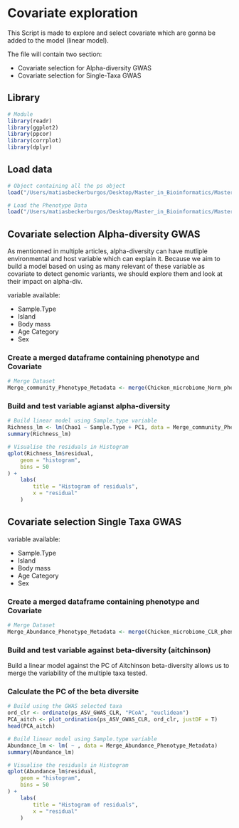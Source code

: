 # Covariate exploration

This Script is made to explore and select covariate which are gonna be added to the model (linear model).

The file will contain two section:

- Covariate selection for Alpha-diversity GWAS
- Covariate selection for Single-Taxa GWAS

## Library

```r
# Module
library(readr)
library(ggplot2)
library(ppcor)
library(corrplot)
library(dplyr)
```

## Load data

```r
# Object containing all the ps object
load("/Users/matiasbeckerburgos/Desktop/Master_in_Bioinformatics/Master_Thesis/Hawaiian_feral_Chicken_Microbiome/Backup_workspace/Decomtamination_pipeline_RUN1.RData")

# Load the Phenotype Data
load("/Users/matiasbeckerburgos/Desktop/Master_in_Bioinformatics/Master_Thesis/Hawaiian_feral_Chicken_Microbiome/Backup_workspace/GWAS_phenotype_Data_RUN1.RData")
```

## Covariate selection Alpha-diversity GWAS

As mentionned in multiple articles, alpha-diversity can have mutliple environmental and host variable which can explain it. 
Because we aim to build a model based on using as many relevant of these variable as covariate to detect genomic variants, we should explore them and look at their impact on alpha-div.

variable available:

-   Sample.Type
-   Island
-   Body mass
-   Age Category
-   Sex

### Create a merged dataframe containing phenotype and Covariate
```r
# Merge Dataset
Merge_community_Phenotype_Metadata <- merge(Chicken_microbiome_Norm_phenotype_Community, Metadata_cleaned_microbiome, by = "ID")
```

### Build and test variable agianst alpha-diversity

```r
# Build linear model using Sample.type variable
Richness_lm <- lm(Chao1 ~ Sample.Type + PC1, data = Merge_community_Phenotype_Metadata)
summary(Richness_lm)

# Visualise the residuals in Histogram
qplot(Richness_lm$residual,
    geom = "histogram",
    bins = 50
) +
    labs(
        title = "Histogram of residuals",
        x = "residual"
    )
```

## Covariate selection Single Taxa GWAS

variable available:

-   Sample.Type
-   Island
-   Body mass
-   Age Category
-   Sex

### Create a merged dataframe containing phenotype and Covariate
```r
# Merge Dataset
Merge_Abundance_Phenotype_Metadata <- merge(Chicken_microbiome_CLR_phenotype_Abundance, Metadata_cleaned_microbiome, by = "ID")
```

### Build and test variable against beta-diversity (aitchinson)

Build a linear model against the PC of Aitchinson beta-diversity allows us to merge the variability of the multiple taxa tested.

### Calculate the PC of the beta diversite
```r
# Build using the GWAS selected taxa
ord_clr <- ordinate(ps_ASV_GWAS_CLR, "PCoA", "euclidean")
PCA_aitch <- plot_ordination(ps_ASV_GWAS_CLR, ord_clr, justDF = T)
head(PCA_aitch)
```
```r
# Build linear model using Sample.type variable
Abundance_lm <- lm( ~ , data = Merge_Abundance_Phenotype_Metadata)
summary(Abundance_lm)

# Visualise the residuals in Histogram
qplot(Abundance_lm$residual,
    geom = "histogram",
    bins = 50
) +
    labs(
        title = "Histogram of residuals",
        x = "residual"
    )
```
